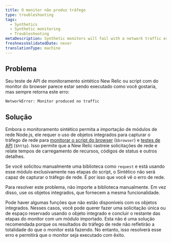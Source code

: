 ```yaml
---
title: O monitor não produz tráfego
type: troubleshooting
tags:
  - Synthetics
  - Synthetic monitoring
  - Troubleshooting
metaDescription: Synthetic monitors will fail with a network traffic error if you do not use the built-in objects for your script.
freshnessValidatedDate: never
translationType: machine
---
```


## Problema

Seu teste de API de monitoramento sintético New Relic ou script com do monitor do browser parece estar sendo executado como você gostaria, mas sempre retorna este erro:

`NetworkError: Monitor produced no traffic`

## Solução

Embora o monitoramento sintético permita a importação de módulos de rede Node.js, ele requer o uso de objetos integrados para capturar o tráfego de rede para [monitorar o script do browser](/docs/synthetics/new-relic-synthetics/scripting-monitors/writing-scripted-browsers) (`$browser`) e [testes de API](/docs/synthetics/new-relic-synthetics/scripting-monitors/write-api-tests) (`$http`). Isso permite que a New Relic rastreie solicitações de rede e relate tempos de carregamento de recursos, códigos de status e outros detalhes.

Se você solicitou manualmente uma biblioteca como `request` e está usando esse módulo exclusivamente nas etapas do script, o Sintético não será capaz de capturar o tráfego de rede. É por isso que você vê o erro de rede.

Para resolver este problema, não importe a biblioteca manualmente. Em vez disso, use os objetos integrados, que fornecem a mesma funcionalidade.

Pode haver algumas funções que não estão disponíveis com os objetos integrados. Nesses casos, você pode querer fazer uma solicitação única ou de espaço reservado usando o objeto integrado e concluir o restante das etapas do monitor com um módulo importado. Esta não é uma solução recomendada porque os resultados do tráfego de rede não refletirão a totalidade do que o monitor está fazendo. No entanto, isso resolverá esse erro e permitirá que o monitor seja executado com êxito.
